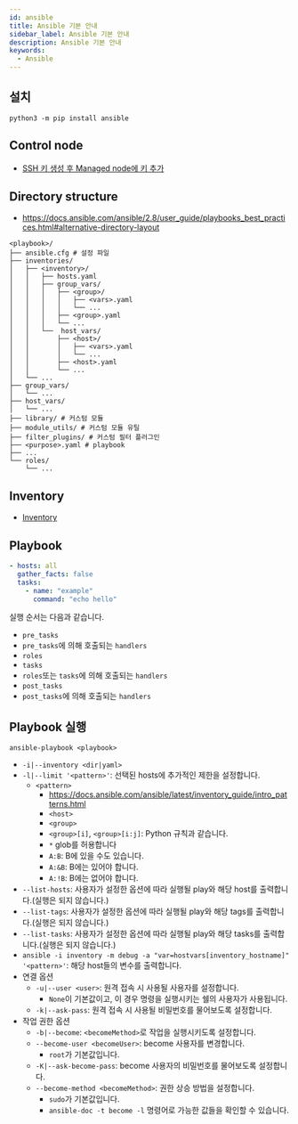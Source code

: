 ```yaml
---
id: ansible
title: Ansible 기본 안내
sidebar_label: Ansible 기본 안내
description: Ansible 기본 안내
keywords:
  - Ansible
---
```


## 설치

```shell
python3 -m pip install ansible
```

## Control node

- [SSH 키 생성 후 Managed node에 키 추가](/docs/lang/etc/command-line-tools/remote/ssh)

## Directory structure

- https://docs.ansible.com/ansible/2.8/user_guide/playbooks_best_practices.html#alternative-directory-layout

```shell
<playbook>/
├── ansible.cfg # 설정 파일
├── inventories/
│   ├── <inventory>/
│   │   ├── hosts.yaml
│   │   ├── group_vars/
│   │   │   ├── <group>/
│   │   │   │   ├── <vars>.yaml
│   │   │   │   └── ...
│   │   │   ├── <group>.yaml
│   │   │   └── ...
│   │   └──  host_vars/
│   │       ├── <host>/
│   │       │   ├── <vars>.yaml
│   │       │   └── ...
│   │       ├── <host>.yaml
│   │       └── ...
│   └── ...
├── group_vars/
│   └── ...
├── host_vars/
│   └── ...
├── library/ # 커스텀 모듈
├── module_utils/ # 커스텀 모듈 유틸
├── filter_plugins/ # 커스텀 필터 플러그인
├── <purpose>.yaml # playbook
├── ...
└── roles/
    └── ...
```

## Inventory

- [Inventory](/docs/mlops/mlops/ansible/inventory)

## Playbook

```yaml title="example.yaml"
- hosts: all
  gather_facts: false
  tasks:
    - name: "example"
      command: "echo hello"
```

실행 순서는 다음과 같습니다.

- `pre_tasks`
- `pre_tasks`에 의해 호출되는 `handlers`
- `roles`
- `tasks`
- `roles`또는 `tasks`에 의해 호출되는 `handlers`
- `post_tasks`
- `post_tasks`에 의해 호출되는 `handlers`

## Playbook 실행

```shell
ansible-playbook <playbook>
```

- `-i|--inventory <dir|yaml>`
- `-l|--limit '<pattern>'`: 선택된 hosts에 추가적인 제한을 설정합니다.
  - `<pattern>`
    - https://docs.ansible.com/ansible/latest/inventory_guide/intro_patterns.html
    - `<host>`
    - `<group>`
    - `<group>[i]`, `<group>[i:j]`: Python 규칙과 같습니다.
    - `*` glob를 허용합니다
    - `A:B`: B에 있을 수도 있습니다.
    - `A:&B`: B에는 있어야 합니다.
    - `A:!B`: B에는 없어야 합니다.
- `--list-hosts`: 사용자가 설정한 옵션에 따라 실행될 play와 해당 host를 출력합니다.(실행은 되지 않습니다.)
- `--list-tags`: 사용자가 설정한 옵션에 따라 실행될 play와 해당 tags를 출력합니다.(실행은 되지 않습니다.)
- `--list-tasks`: 사용자가 설정한 옵션에 따라 실행될 play와 해당 tasks를 출력합니다.(실행은 되지 않습니다.)
- `ansible -i inventory -m debug -a "var=hostvars[inventory_hostname]" '<pattern>'`: 해당 host들의 변수를 출력합니다.
- 연결 옵션
  - `-u|--user <user>`: 원격 접속 시 사용될 사용자를 설정합니다.
    - `None`이 기본값이고, 이 경우 명령을 실행시키는 쉘의 사용자가 사용됩니다.
  - `-k|--ask-pass`: 원격 접속 시 사용될 비밀번호를 물어보도록 설정합니다.
- 작업 권한 옵션
  - `-b|--become`: `<becomeMethod>`로 작업을 실행시키도록 설정합니다.
  - `--become-user <becomeUser>`: become 사용자를 변경합니다.
    - `root`가 기본값입니다.
  - `-K|--ask-become-pass`: become 사용자의 비밀번호를 물어보도록 설정합니다.
  - `--become-method <becomeMethod>`: 권한 상승 방법을 설정합니다.
    - `sudo`가 기본값입니다.
    - `ansible-doc -t become -l` 명령어로 가능한 값들을 확인할 수 있습니다.
